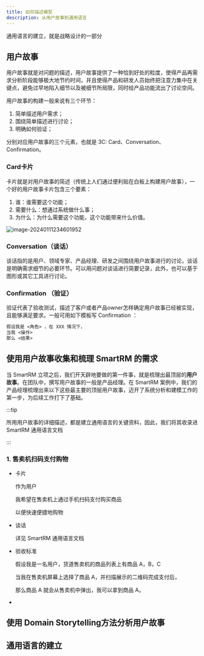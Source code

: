 ```yaml
---
title: 如何描述模型
description: 从用户故事到通用语言
---
```


通用语言的建立，就是战略设计的一部分

## 用户故事

用户故事就是对问题的描述，用户故事提供了一种恰到好处的粒度，使得产品再需求分析阶段能够极大地节约时间，并且使得产品和研发人员始终把注意力集中在关键点，避免过早地陷入细节以及被细节所局限，同时给产品功能流出了讨论空间。

用户故事的构建一般来说有三个环节：

1. 简单描述用户需求；
2. 围绕简单描述进行讨论；
3. 明确如何验证；

分别对应用户故事的三个元素，也就是 3C: Card、Conversation、Confirmation。

### Card卡片

卡片就是对用户故事的简述（传统上人们通过便利贴在白板上构建用户故事），一个好的用户故事卡片包含三个要素：

1. 谁：谁需要这个功能；
2. 需要什么：想通过系统做什么事；
3. 为什么：为什么需要这个功能，这个功能带来什么价值。

![image-20240111234601952](https://wkq-img.oss-cn-chengdu.aliyuncs.com/img/image-20240111234601952.png)

### Conversation（谈话）

谈话指的是用户、领域专家、产品经理、研发之间围绕用户故事进行的讨论，谈话是明确需求细节的必要环节。可以用问题对谈话进行简要记录，此外，也可以基于图形或其它工具进行讨论。

### Confirmation （验证）

验证代表了验收测试，描述了客户或者产品owner怎样确定用户故事已经被实现，且能够满足要求。一般可用如下模板写 Confirmation ：

```tcl
假设我是 <角色> ，在 XXX 情况下，
当我 <操作> 
那么 <结果>
```



## 使用用户故事收集和梳理 SmartRM 的需求

当 SmartRM 立项之后，我们开天辟地要做的第一件事，就是梳理出最顶层的**用户故事**。在团队中，撰写用户故事的一般是产品经理。在 SmartRM 案例中，我们的产品经理梳理出来以下这些最主要的顶层用户故事，迈开了系统分析和建模工作的第一步，为后续工作打下了基础。

:::tip

所用用户故事的详细描述，都是建立通用语言的关键资料，因此，我们将其收录进 SmartRM 通用语言文档

:::

### 1. 售卖机扫码支付购物

* 卡片

  作为用户

  我希望在售卖机上通过手机扫码支付购买商品

  以便快速便捷地购物

* 谈话

  详见 SmartRM 通用语言文档

* 验收标准

  假设我是一名用户，货道售卖机的商品列表上有商品 A，B，C

  当我在售卖机屏幕上选择了商品 A，并扫描展示的二维码完成支付后，

  那么商品 A 就会从售卖机中弹出，我可以拿到商品 A。

*  

## 使用 Domain Storytelling方法分析用户故事

## 通用语言的建立

